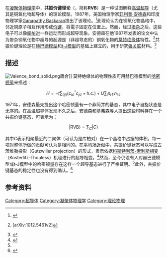 在[[凝聚体物理学|凝聚体物理学]]中，'''共振价键理论'''（{{lang-en|resonating valence bond theory}}，简称'''RVB'''）是一种试图解释[[高温超导|高温超导]]（尤其是铜氧化物超导体）的理论模型。1987年，美国物理学家[[菲利普·安德森|菲利普·安德森]]和印度物理学家[[Ganapathy_Baskaran|Ganapathy Baskaran]]提出了该理论。<ref name=nature-2011>{{cite journal|last=Mann|first=Adam|title=High-temperature superconductivity at 25: Still in suspense|journal=Nature|year=2011|volume=475|pages=280–282|doi=10.1038/475280a|url=http://www.nature.com/news/2011/110720/full/475280a.html#B4|accessdate=8 April 2012|bibcode=2011Natur.475..280M|pmid=21776057|archive-date=2020-08-08|archive-url=https://web.archive.org/web/20200808215030/https://www.nature.com/news/2011/110720/full/475280a.html#B4|dead-url=no}}</ref>此理论认为在铜氧化物晶格中，邻近铜原子相互作用形成[[价键|价键]]，将電子固定在位置上。然而，经过[[掺杂_(半导体)|掺杂]]之后，这些电子可以像[[库柏对|库柏对]]一样运动而形成超导现象。安德森在他1987年发表的论文中认为掺杂铜氧化物中超导的起源是（非超导态的）铜氧化物的[[莫特绝缘体|莫特绝缘体]]特性。<ref name=arxiv-history>{{cite journal|last=Zaanen|first=Jan|title=A modern, but way too short history of the theory of superconductivity at a high temperature|journal=ArXiv|year=2010|url=http://arxiv.org/abs/1012.5461|access-date=2014-04-04|archive-date=2020-07-22|archive-url=https://web.archive.org/web/20200722045605/https://arxiv.org/abs/1012.5461|dead-url=no}} [arXiv:1012.5461v2]</ref>共振价键理论是在[[赫巴德模型|赫巴德模型]]和[[t-J模型|t-J模型]]的基础上建立的，用于研究[[强关联|强关联]]材料。<ref name=weber-2007>{{cite book|last=Weber|first=Cédric|title=Variational Study of Strongly Correlated Electron Models|year=2007|publisher=École Polytechnique Fédérale de Lausanne|url=http://www.tcm.phy.cam.ac.uk/~cw489/Cedric_homepage/Welcome_files/these.pdf|access-date=2014-04-04|archive-date=2018-10-01|archive-url=https://web.archive.org/web/20181001234920/http://www.tcm.phy.cam.ac.uk/~cw489/Cedric_homepage/Welcome_files/these.pdf|dead-url=no}}</ref>

==描述==
[[File:Valence_bond_solid.png|thumb]]耦合]]
莫特绝缘体的物理性质可用赫巴德模型的[[哈密顿算符|哈密顿量]]来描述：

:<math>H=-t\sum_{\langle ij\rangle}(c^{\dagger}_{i\sigma}c_{j\sigma}+\text{h.c.})+U\sum_in_{i\uparrow}n_{i\downarrow}</math>

1971年，安德森最先提出这个哈密顿量有一个非简并的基态，其中电子自旋状态是无序的。在高温超导体发现不久之后，安德森和基弗森等人提出这些材料存在一个共振价键基态，可表示为：

:<math>|\text{RVB}\rangle=\sum_C|C\rangle</math>

其中<math>C</math>表示相聚最近的二聚体（可认为是库柏对）在一个晶格中占据的体积。每一项对整体所做的贡献可认为是相同的。在[[平均场近似|平均场近似]]中，共振价键状态可以写成古茨维勒投影（Gutzwiller projection）的形式，表示依据[[科斯特利茨-索利斯相变|科斯特利茨-索利斯相变]]（Kosterlitz-Thouless）机理进行的超导相变。<ref name=baskaran2009>{{cite journal|last=Baskaran|first=Ganapathy|title=Five-fold way to new high Tc superconductors|journal=Pramana|year=2009|volume=73|issue=1|pages=61–112|doi=10.1007/s12043-009-0094-8|url=http://www.ias.ac.in/pubs/splpubs/pjubileebook/279.pdf|accessdate=8 April 2012|bibcode=2009Prama..73...61B|archive-date=2019-12-05|archive-url=https://web.archive.org/web/20191205042308/https://www.ias.ac.in/pubs/splpubs/pjubileebook/279.pdf|dead-url=no}}</ref>然而，至今仍没有人对赫巴德模型或t-J模型中的哈密顿量存在这样一个超导基态进行了严格证明。<ref name=baskaran2009 />此外，共振价键基态的稳定性也没有得到确认。<ref name=kotliar1989>{{cite journal|last=Dombre|first=Thierry|coauthors=Gabriel Kotliar|title=Instability of the long-range resonating valence bond state in the mean-field approach|journal=Physical Review B|year=1989|volume=39|issue=1|pages=855–857|url=http://www.physics.rutgers.edu/~kotliar/papers/PRB_39_855.pdf|accessdate=8 April 2012|bibcode=1989PhRvB..39..855D|doi=10.1103/PhysRevB.39.855|archive-date=2016-03-03|archive-url=https://web.archive.org/web/20160303233423/http://www.physics.rutgers.edu/~kotliar/papers/PRB_39_855.pdf|dead-url=no}}</ref>

==参考资料==
{{reflist}}
{{DEFAULTSORT:G}}
[[Category:超导体|Category:超导体]]
[[Category:凝聚体物理学|Category:凝聚体物理学]]
[[Category:理论物理|Category:理论物理]]